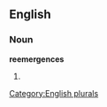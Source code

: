 ==English==

===Noun===
'''reemergences'''

# {{plural of|[[reemergence]]}}

[[Category:English plurals]]
